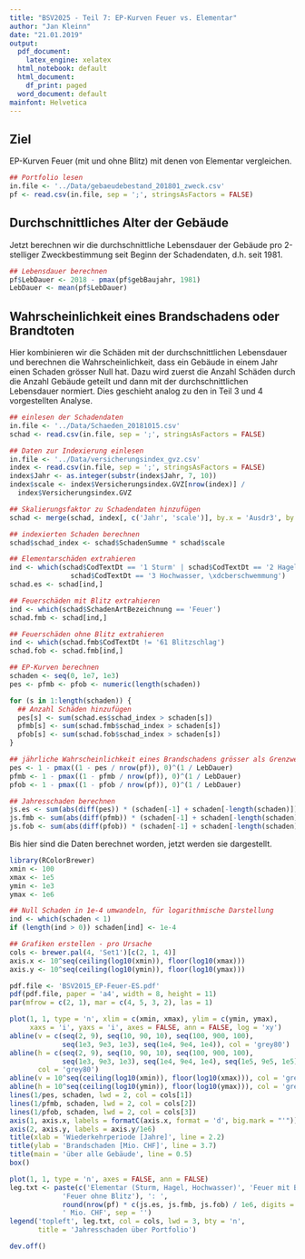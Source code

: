 ```yaml
---
title: "BSV2025 - Teil 7: EP-Kurven Feuer vs. Elementar"
author: "Jan Kleinn"
date: "21.01.2019"
output:
  pdf_document:
    latex_engine: xelatex
  html_notebook: default
  html_document:
    df_print: paged
  word_document: default
mainfont: Helvetica
---
```


## Ziel
EP-Kurven Feuer (mit und ohne Blitz) mit denen von Elementar vergleichen.

```r
## Portfolio lesen
in.file <- '../Data/gebaeudebestand_201801_zweck.csv'
pf <- read.csv(in.file, sep = ';', stringsAsFactors = FALSE)

```

## Durchschnittliches Alter der Gebäude
Jetzt berechnen wir die durchschnittliche Lebensdauer der Gebäude pro 2-stelliger Zweckbestimmung seit Beginn der Schadendaten, d.h. seit 1981.

```r
## Lebensdauer berechnen
pf$LebDauer <- 2018 - pmax(pf$gebBaujahr, 1981)
LebDauer <- mean(pf$LebDauer)

```

## Wahrscheinlichkeit eines Brandschadens oder Brandtoten
Hier kombinieren wir die Schäden mit der durchschnittlichen Lebensdauer und berechnen die Wahrscheinlichkeit, dass ein Gebäude in einem Jahr einen Schaden grösser Null hat. Dazu wird zuerst die Anzahl Schäden durch die Anzahl Gebäude geteilt und dann mit der durchschnittlichen Lebensdauer normiert. Dies geschieht analog zu den in Teil 3 und 4 vorgestellten Analyse.

```r
## einlesen der Schadendaten
in.file <- '../Data/Schaeden_20181015.csv'
schad <- read.csv(in.file, sep = ';', stringsAsFactors = FALSE)

## Daten zur Indexierung einlesen
in.file <- '../Data/versicherungsindex_gvz.csv'
index <- read.csv(in.file, sep = ';', stringsAsFactors = FALSE)
index$Jahr <- as.integer(substr(index$Jahr, 7, 10))
index$scale <- index$Versicherungsindex.GVZ[nrow(index)] /
  index$Versicherungsindex.GVZ

## Skalierungsfaktor zu Schadendaten hinzufügen
schad <- merge(schad, index[, c('Jahr', 'scale')], by.x = 'Ausdr3', by.y = 'Jahr')

## indexierten Schaden berechnen
schad$schad_index <- schad$SchadenSumme * schad$scale

## Elementarschäden extrahieren
ind <- which(schad$CodTextDt == '1 Sturm' | schad$CodTextDt == '2 Hagel' |
               schad$CodTextDt == '3 Hochwasser, \xdcberschwemmung')
schad.es <- schad[ind,]

## Feuerschäden mit Blitz extrahieren
ind <- which(schad$SchadenArtBezeichnung == 'Feuer')
schad.fmb <- schad[ind,]

## Feuerschäden ohne Blitz extrahieren
ind <- which(schad.fmb$CodTextDt != '61 Blitzschlag')
schad.fob <- schad.fmb[ind,]

## EP-Kurven berechnen
schaden <- seq(0, 1e7, 1e3)
pes <- pfmb <- pfob <- numeric(length(schaden))

for (s in 1:length(schaden)) {
  ## Anzahl Schäden hinzufügen
  pes[s] <- sum(schad.es$schad_index > schaden[s])
  pfmb[s] <- sum(schad.fmb$schad_index > schaden[s])
  pfob[s] <- sum(schad.fob$schad_index > schaden[s])
}

## jährliche Wahrscheinlichkeit eines Brandschadens grösser als Grenzwert
pes <- 1 - pmax((1 - pes / nrow(pf)), 0)^(1 / LebDauer)
pfmb <- 1 - pmax((1 - pfmb / nrow(pf)), 0)^(1 / LebDauer)
pfob <- 1 - pmax((1 - pfob / nrow(pf)), 0)^(1 / LebDauer)

## Jahresschaden berechnen
js.es <- sum(abs(diff(pes)) * (schaden[-1] + schaden[-length(schaden)]) / 2)
js.fmb <- sum(abs(diff(pfmb)) * (schaden[-1] + schaden[-length(schaden)]) / 2)
js.fob <- sum(abs(diff(pfob)) * (schaden[-1] + schaden[-length(schaden)]) / 2)

```

Bis hier sind die Daten berechnet worden, jetzt werden sie dargestellt.

```r

library(RColorBrewer)
xmin <- 100
xmax <- 1e5
ymin <- 1e3
ymax <- 1e6

## Null Schaden in 1e-4 umwandeln, für logarithmische Darstellung
ind <- which(schaden < 1)
if (length(ind > 0)) schaden[ind] <- 1e-4

## Grafiken erstellen - pro Ursache
cols <- brewer.pal(4, 'Set1')[c(2, 1, 4)]
axis.x <- 10^seq(ceiling(log10(xmin)), floor(log10(xmax)))
axis.y <- 10^seq(ceiling(log10(ymin)), floor(log10(ymax)))

pdf.file <- 'BSV2015_EP-Feuer-ES.pdf'
pdf(pdf.file, paper = 'a4', width = 8, height = 11)
par(mfrow = c(2, 1), mar = c(4, 5, 3, 2), las = 1)

plot(1, 1, type = 'n', xlim = c(xmin, xmax), ylim = c(ymin, ymax),
     xaxs = 'i', yaxs = 'i', axes = FALSE, ann = FALSE, log = 'xy')
abline(v = c(seq(2, 9), seq(10, 90, 10), seq(100, 900, 100),
             seq(1e3, 9e3, 1e3), seq(1e4, 9e4, 1e4)), col = 'grey80')
abline(h = c(seq(2, 9), seq(10, 90, 10), seq(100, 900, 100),
             seq(1e3, 9e3, 1e3), seq(1e4, 9e4, 1e4), seq(1e5, 9e5, 1e5)),
       col = 'grey80')
abline(v = 10^seq(ceiling(log10(xmin)), floor(log10(xmax))), col = 'grey60')
abline(h = 10^seq(ceiling(log10(ymin)), floor(log10(ymax))), col = 'grey60')
lines(1/pes, schaden, lwd = 2, col = cols[1])
lines(1/pfmb, schaden, lwd = 2, col = cols[2])
lines(1/pfob, schaden, lwd = 2, col = cols[3])
axis(1, axis.x, labels = formatC(axis.x, format = 'd', big.mark = "'"))
axis(2, axis.y, labels = axis.y/1e6)
title(xlab = 'Wiederkehrperiode [Jahre]', line = 2.2)
title(ylab = 'Brandschaden [Mio. CHF]', line = 3.7)
title(main = 'über alle Gebäude', line = 0.5)
box()

plot(1, 1, type = 'n', axes = FALSE, ann = FALSE)
leg.txt <- paste(c('Elementar (Sturm, Hagel, Hochwasser)', 'Feuer mit Blitz',
             'Feuer ohne Blitz'), ': ',
             round(nrow(pf) * c(js.es, js.fmb, js.fob) / 1e6, digits = 1),
             ' Mio. CHF', sep = '')
legend('topleft', leg.txt, col = cols, lwd = 3, bty = 'n',
       title = 'Jahresschaden über Portfolio')

dev.off()

```
